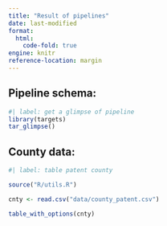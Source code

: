 ```yaml
---
title: "Result of pipelines"
date: last-modified
format: 
  html:
    code-fold: true
engine: knitr
reference-location: margin
---
```



## Pipeline schema:

```r
#| label: get a glimpse of pipeline
library(targets)
tar_glimpse()
```


## County data: 


```r
#| label: table patent county

source("R/utils.R")

cnty <- read.csv("data/county_patent.csv")

table_with_options(cnty)
```
